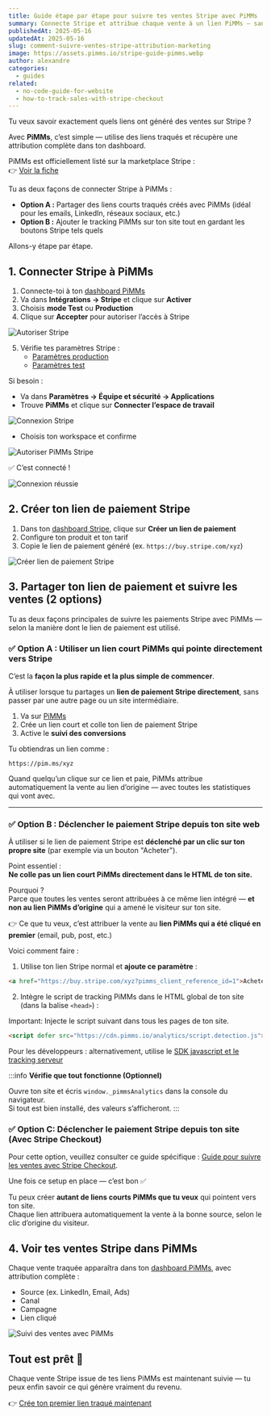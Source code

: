```yaml
---
title: Guide étape par étape pour suivre tes ventes Stripe avec PiMMs
summary: Connecte Stripe et attribue chaque vente à un lien PiMMs — sans aucune ligne de code.
publishedAt: 2025-05-16
updatedAt: 2025-05-16
slug: comment-suivre-ventes-stripe-attribution-marketing
image: https://assets.pimms.io/stripe-guide-pimms.webp
author: alexandre
categories:
  - guides
related:
  - no-code-guide-for-website
  - how-to-track-sales-with-stripe-checkout
---
```


Tu veux savoir exactement quels liens ont généré des ventes sur Stripe ?

Avec **PiMMs**, c’est simple — utilise des liens traqués et récupère une attribution complète dans ton dashboard.

PiMMs est officiellement listé sur la marketplace Stripe :  
👉 [Voir la fiche](https://marketplace.stripe.com/apps/pimms)

Tu as deux façons de connecter Stripe à PiMMs :

- **Option A :** Partager des liens courts traqués créés avec PiMMs (idéal pour les emails, LinkedIn, réseaux sociaux, etc.)
- **Option B :** Ajouter le tracking PiMMs sur ton site tout en gardant les boutons Stripe tels quels

Allons-y étape par étape.

## 1. Connecter Stripe à PiMMs

1. Connecte-toi à ton [dashboard PiMMs](https://app.pimms.io)  
2. Va dans **Intégrations → Stripe** et clique sur **Activer**  
3. Choisis **mode Test** ou **Production**  
4. Clique sur **Accepter** pour autoriser l’accès à Stripe

![Autoriser Stripe](https://assets.pimms.io/stripe-accept-permissions.webp)

5. Vérifie tes paramètres Stripe :
   - [Paramètres production](https://dashboard.stripe.com/settings/apps/pimms.io)
   - [Paramètres test](https://dashboard.stripe.com/test/settings/apps/pimms.io)

Si besoin :
- Va dans **Paramètres → Équipe et sécurité → Applications**
- Trouve **PiMMs** et clique sur **Connecter l’espace de travail**

![Connexion Stripe](https://assets.pimms.io/stripe-connect-workspace.webp)

- Choisis ton workspace et confirme

![Autoriser PiMMs Stripe](https://assets.pimms.io/stripe-authorize-permissions.webp)

✅ C’est connecté !

![Connexion réussie](https://assets.pimms.io/stripe-connected.webp)

## 2. Créer ton lien de paiement Stripe

1. Dans ton [dashboard Stripe](https://dashboard.stripe.com), clique sur **Créer un lien de paiement**  
2. Configure ton produit et ton tarif  
3. Copie le lien de paiement généré (ex. `https://buy.stripe.com/xyz`)

![Créer lien de paiement Stripe](https://assets.pimms.io/stripe-create-payment-link.webp)

## 3. Partager ton lien de paiement et suivre les ventes (2 options)

Tu as deux façons principales de suivre les paiements Stripe avec PiMMs — selon la manière dont le lien de paiement est utilisé.

### ✅ Option A : Utiliser un lien court PiMMs qui pointe directement vers Stripe

C’est la **façon la plus rapide et la plus simple de commencer**.

À utiliser lorsque tu partages un **lien de paiement Stripe directement**, sans passer par une autre page ou un site intermédiaire.

1. Va sur [PiMMs](https://app.pimms.io)  
2. Crée un lien court et colle ton lien de paiement Stripe  
3. Active le **suivi des conversions**

Tu obtiendras un lien comme :

```
https://pim.ms/xyz
```

Quand quelqu’un clique sur ce lien et paie, PiMMs attribue automatiquement la vente au lien d’origine — avec toutes les statistiques qui vont avec.

---

### ✅ Option B : Déclencher le paiement Stripe depuis ton site web

À utiliser si le lien de paiement Stripe est **déclenché par un clic sur ton propre site** (par exemple via un bouton "Acheter").

Point essentiel :  
**Ne colle pas un lien court PiMMs directement dans le HTML de ton site.**

Pourquoi ?  
Parce que toutes les ventes seront attribuées à ce même lien intégré — **et non au lien PiMMs d’origine** qui a amené le visiteur sur ton site.

👉 Ce que tu veux, c’est attribuer la vente au **lien PiMMs qui a été cliqué en premier** (email, pub, post, etc.)

Voici comment faire :

1. Utilise ton lien Stripe normal et **ajoute ce paramètre** :

```html
<a href="https://buy.stripe.com/xyz?pimms_client_reference_id=1">Acheter maintenant</a>
```

2. Intègre le script de tracking PiMMs dans le HTML global de ton site (dans la balise `<head>`) :

Important: Injecte le script suivant dans tous les pages de ton site.

```html
<script defer src="https://cdn.pimms.io/analytics/script.detection.js"></script>
```

Pour les développeurs : alternativement, utilise le [SDK javascript et le tracking serveur](/articles/introducing-conversion)

:::info
**Vérifie que tout fonctionne (Optionnel)**

Ouvre ton site et écris `window._pimmsAnalytics` dans la console du navigateur.  
Si tout est bien installé, des valeurs s’afficheront.
:::

### ✅ Option C: Déclencher le paiement Stripe depuis ton site (Avec Stripe Checkout)

Pour cette option, veuillez consulter ce guide spécifique : [Guide pour suivre les ventes avec Stripe Checkout](/articles/how-to-track-sales-with-stripe-checkout).

Une fois ce setup en place — c’est bon ✅

Tu peux créer **autant de liens courts PiMMs que tu veux** qui pointent vers ton site.  
Chaque lien attribuera automatiquement la vente à la bonne source, selon le clic d’origine du visiteur.

## 4. Voir tes ventes Stripe dans PiMMs

Chaque vente traquée apparaîtra dans ton [dashboard PiMMs](https://app.pimms.io), avec attribution complète :

- Source (ex. LinkedIn, Email, Ads)
- Canal
- Campagne
- Lien cliqué

![Suivi des ventes avec PiMMs](https://assets.pimms.io/stripe-sales-tracking.webp?v=2)

## Tout est prêt 🎉

Chaque vente Stripe issue de tes liens PiMMs est maintenant suivie — tu peux enfin savoir ce qui génère vraiment du revenu.

👉 [Crée ton premier lien traqué maintenant](https://app.pimms.io)